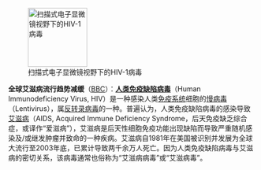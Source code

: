 [[File:HIV-budding-Color.jpg|120px|left|扫描式电子显微镜视野下的HIV-1病毒]]

'''全球艾滋病流行趋势减缓'''（[http://www.bbc.co.uk/news/health-11819901 BBC]）：'''[[人类免疫缺陷病毒]]'''（Human Immunodeficiency Virus, HIV）是一种感染人类[[免疫系统]]细胞的[[慢病毒]]（Lentivirus），属[[反转录病毒]]的一种。普遍认为，人类免疫缺陷病毒的感染导致[[艾滋病]]（AIDS, Acquired Immune Deficiency Syndrome，后天免疫缺乏综合症，或译作“爱滋病”），艾滋病是后天性细胞免疫功能出现缺陷而导致严重随机感染及/或继发肿瘤并致命的一种疾病。艾滋病自1981年在美国被识别并发展为全球大流行至2003年底，已累计导致两千余万人死亡。因为人类免疫缺陷病毒与艾滋病的密切关系，该病毒通常也俗称为“艾滋病病毒”或“艾滋病毒”。